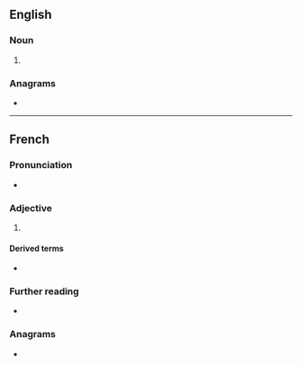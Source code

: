==English==

===Noun===
{{head|en|noun plural form}}

# {{plural of|mien|lang=en}}

===Anagrams===
* {{anagrams|en|Nîmes|mines|minse}}

----

==French==

===Pronunciation===
* {{fr-IPA}}

===Adjective===
{{fr-adj-form}}

# {{lb|fr|archaic}} {{masculine plural of|lang=fr|mien||my}}

====Derived terms====
* {{l|fr|les miens||mine}}

===Further reading===
* {{R:TLFi}}

===Anagrams===
* {{l|fr|mines}}